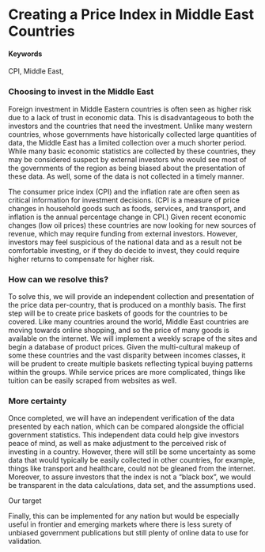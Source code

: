 # Creating a Price Index in  Middle East Countries

#### Keywords

CPI, Middle East,

### Choosing to invest in the Middle East
Foreign investment in Middle Eastern countries is often seen as higher risk due to a lack of trust in economic data.  This is disadvantageous to both the investors and the countries that need the investment.  Unlike many western countries, whose governments have historically collected large quantities of data, the Middle East has a limited collection over a much shorter period.  While many basic economic statistics are collected by these countries, they may be considered suspect by external investors who would see most of the governments of the region as being biased about the presentation of these data.  As well, some of the data is not collected in a timely manner.

The consumer price index (CPI) and the inflation rate are often seen as critical information for investment decisions.  (CPI is a measure of price changes in household goods such as foods, services, and transport, and inflation is the annual percentage change in CPI.)  Given recent economic changes (low oil prices) these countries are now looking for new sources of revenue, which may require funding from external investors.  However, investors may feel suspicious of the national data and as a result not be comfortable investing, or if they do decide to invest, they could require higher returns to compensate for higher risk. 

### How can we resolve this?
To solve this, we will provide an independent collection and presentation of the price data per-country,  that is produced on a monthly basis.  The first step will be to create price baskets of goods for the countries to be covered.  Like many countries around the world, Middle East countries are moving towards online shopping, and so the price of many goods is available on the internet.  We will implement a weekly scrape of the sites and begin a database of product prices.  Given the multi-cultural makeup of some these countries and the vast disparity between incomes classes, it will be prudent to create multiple baskets reflecting typical buying patterns within the groups.  While service prices are more complicated, things like tuition can be easily scraped from websites as well. 

### More certainty
Once completed, we will have an independent verification of the data presented by each nation, which can be compared alongside the official government statistics.  This independent data could help give investors peace of mind, as well as make adjustment to the perceived risk of investing in a country.  However, there will still be some uncertainty as some data that would typically be easily collected in other countries, for example, things like transport and healthcare, could not be gleaned from the internet. Moreover, to assure investors that the index is not a “black box”, we would be transparent in the data calculations, data set, and the assumptions used.

Our target

Finally, this can be implemented for any nation but would be especially useful in frontier and emerging markets where there is less surety of unbiased government publications but still plenty of online data to use for validation.

